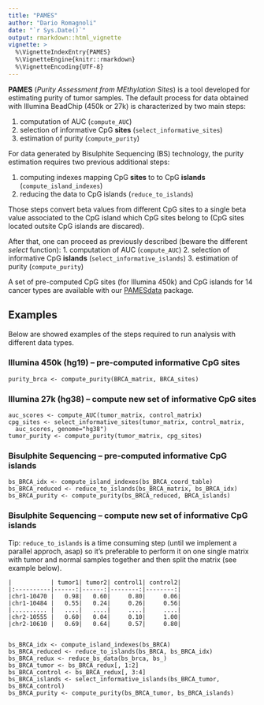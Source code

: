 ```yaml
---
title: "PAMES"
author: "Dario Romagnoli"
date: "`r Sys.Date()`"
output: rmarkdown::html_vignette
vignette: >
  %\VignetteIndexEntry{PAMES}
  %\VignetteEngine{knitr::rmarkdown}
  %\VignetteEncoding{UTF-8}
---
```


**PAMES** (*Purity Assessment from MEthylation Sites*) is a tool developed 
for estimating purity of tumor samples.
The default process for data obtained with Illumina BeadChip 
(450k or 27k) is characterized by two main steps:

1. computation of AUC (`compute_AUC`)
2. selection of informative CpG __sites__ (`select_informative_sites`)
3. estimation of purity (`compute_purity`)

For data generated by Bisulphite Sequencing (BS) technology, the purity estimation 
requires two previous additional steps:
  
1. computing indexes mapping CpG __sites__ to to CpG __islands__ (`compute_island_indexes`)
2. reducing the data to CpG islands (`reduce_to_islands`)

Those steps convert beta values from different CpG sites 
to a single beta value associated to the CpG island which CpG sites belong 
to (CpG sites located outsite CpG islands are discared).

After that, one can proceed as previously described (beware the different *select* function):
1. computation of AUC (`compute_AUC`)
2. selection of informative CpG __islands__ (`select_informative_islands`)
3. estimation of purity (`compute_purity`)

A set of pre-computed CpG sites (for Illumina 450k) and CpG islands for 14 cancer
types are available with our [PAMESdata](https://github.com/cgplab/PAMESdata) package.

## Examples

Below are showed examples of the steps required to run analysis 
with different data types.

### Illumina 450k (hg19) -- pre-computed informative CpG sites

    purity_brca <- compute_purity(BRCA_matrix, BRCA_sites)
    
### Illumina 27k (hg38) -- compute new set of informative CpG sites

    auc_scores <- compute_AUC(tumor_matrix, control_matrix)
    cpg_sites <- select_informative_sites(tumor_matrix, control_matrix, 
      auc_scores, genome="hg38")
    tumor_purity <- compute_purity(tumor_matrix, cpg_sites)

### Bisulphite Sequencing -- pre-computed informative CpG islands

    bs_BRCA_idx <- compute_island_indexes(bs_BRCA_coord_table)
    bs_BRCA_reduced <- reduce_to_islands(bs_BRCA_matrix, bs_BRCA_idx)
    bs_BRCA_purity <- compute_purity(bs_BRCA_reduced, BRCA_islands)
    
### Bisulphite Sequencing -- compute new set of informative CpG islands

Tip: `reduce_to_islands` is a time consuming step (until we implement a parallel
approch, asap) so it's preferable to perform it on one single matrix 
with tumor and normal samples together and then split the matrix (see example below).

    |           | tumor1| tumor2| control1| control2|
    |:----------|------:|------:|--------:|--------:|
    |chr1-10470 |   0.98|   0.60|     0.80|     0.06|
    |chr1-10484 |   0.55|   0.24|     0.26|     0.56|
    |.......... |   ....|   ....|     ....|     ....|
    |chr2-10555 |   0.60|   0.04|     0.10|     1.00|
    |chr2-10610 |   0.69|   0.64|     0.57|     0.80|
    

    bs_BRCA_idx <- compute_island_indexes(bs_BRCA)
    bs_BRCA_reduced <- reduce_to_islands(bs_BRCA, bs_BRCA_idx)
    bs_BRCA_redux <- reduce_bs_data(bs_brca, bs_)
    bs_BRCA_tumor <- bs_BRCA_redux[, 1:2]
    bs_BRCA_control <- bs_BRCA_redux[, 3:4]
    bs_BRCA_islands <- select_informative_islands(bs_BRCA_tumor, bs_BRCA_control)
    bs_BRCA_purity <- compute_purity(bs_BRCA_tumor, bs_BRCA_islands)
